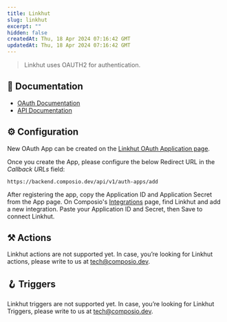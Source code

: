 ```yaml
---
title: Linkhut
slug: linkhut
excerpt: ""
hidden: false
createdAt: Thu, 18 Apr 2024 07:16:42 GMT
updatedAt: Thu, 18 Apr 2024 07:16:42 GMT
--- 
```

> Linkhut uses OAUTH2 for authentication.
## 📔 Documentation

- [OAuth Documentation](https://docs.linkhut.org/overview.html#authentication)
- [API Documentation](https://docs.linkhut.org/posts.html)

## ⚙️ Configuration

<Tip>New OAuth App can be created on the [Linkhut OAuth Application page](https://ln.ht/_/oauth/register).</Tip>

Once you create the App, please configure the below Redirect URL in the _Callback URLs_ field:


```
https://backend.composio.dev/api/v1/auth-apps/add
```

After registering the app, copy the Application ID and Application Secret from the App page. On Composio's [Integrations](https://app.composio.dev/apps) page, find Linkhut and add a new integration. Paste your Application ID and Secret, then Save to connect Linkhut.


## ⚒️ Actions

Linkhut actions are not supported yet. In case, you’re looking for Linkhut actions, please write to us at tech@composio.dev.

## 🪝 Triggers

Linkhut triggers are not supported yet. In case, you’re looking for Linkhut Triggers, please write to us at tech@composio.dev.
